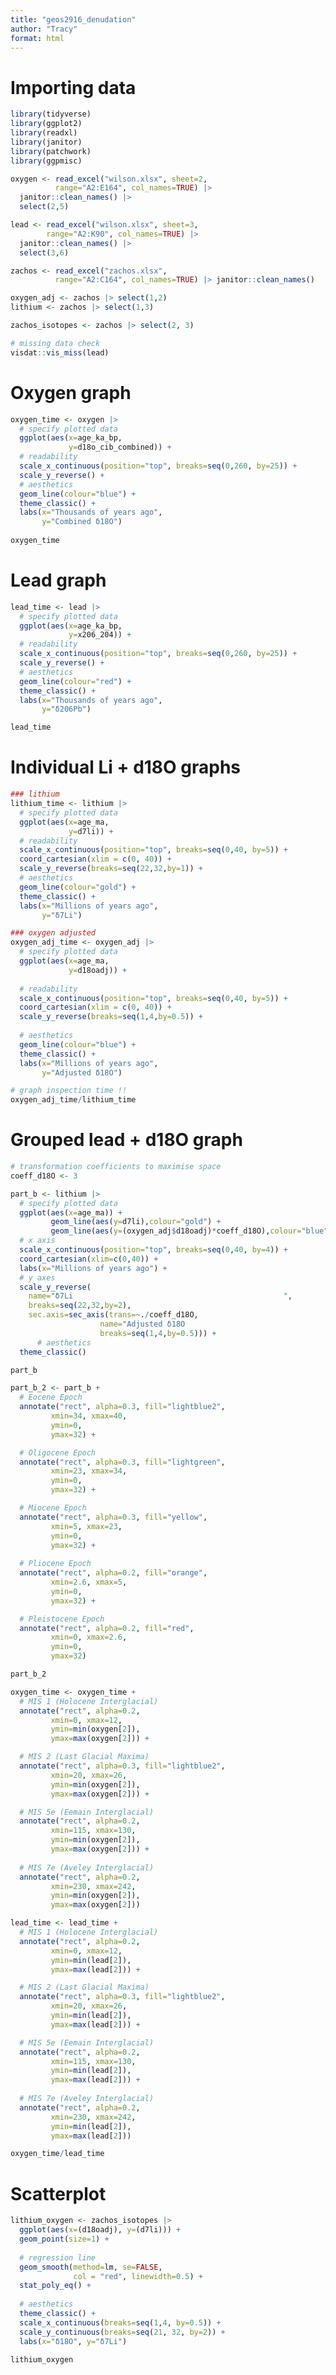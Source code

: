 ```yaml
---
title: "geos2916_denudation"
author: "Tracy"
format: html
---
```


# Importing data

```r
library(tidyverse)
library(ggplot2)
library(readxl)
library(janitor)
library(patchwork)
library(ggpmisc)
```

```r
oxygen <- read_excel("wilson.xlsx", sheet=2,
          range="A2:E164", col_names=TRUE) |>
  janitor::clean_names() |>
  select(2,5)

lead <- read_excel("wilson.xlsx", sheet=3,
        range="A2:K90", col_names=TRUE) |>
  janitor::clean_names() |>
  select(3,6)

zachos <- read_excel("zachos.xlsx",
          range="A2:C164", col_names=TRUE) |> janitor::clean_names()

oxygen_adj <- zachos |> select(1,2)
lithium <- zachos |> select(1,3)

zachos_isotopes <- zachos |> select(2, 3)
```

```r
# missing data check
visdat::vis_miss(lead)
```


# Oxygen graph

```r
oxygen_time <- oxygen |> 
  # specify plotted data
  ggplot(aes(x=age_ka_bp,
             y=d18o_cib_combined)) + 
  # readability
  scale_x_continuous(position="top", breaks=seq(0,260, by=25)) + 
  scale_y_reverse() + 
  # aesthetics
  geom_line(colour="blue") +
  theme_classic() +
  labs(x="Thousands of years ago",
       y="Combined δ18O")
  
oxygen_time
```

# Lead graph

```r
lead_time <- lead |> 
  # specify plotted data
  ggplot(aes(x=age_ka_bp,
             y=x206_204)) + 
  # readability
  scale_x_continuous(position="top", breaks=seq(0,260, by=25)) + 
  scale_y_reverse() + 
  # aesthetics
  geom_line(colour="red") +
  theme_classic() +
  labs(x="Thousands of years ago",
       y="δ206Pb")

lead_time
```

# Individual Li + d18O graphs

```r
### lithium
lithium_time <- lithium |> 
  # specify plotted data
  ggplot(aes(x=age_ma,
             y=d7li)) + 
  # readability
  scale_x_continuous(position="top", breaks=seq(0,40, by=5)) + 
  coord_cartesian(xlim = c(0, 40)) +
  scale_y_reverse(breaks=seq(22,32,by=1)) + 
  # aesthetics
  geom_line(colour="gold") +
  theme_classic() +
  labs(x="Millions of years ago",
       y="δ7Li")

### oxygen adjusted
oxygen_adj_time <- oxygen_adj |> 
  # specify plotted data
  ggplot(aes(x=age_ma,
             y=d18oadj)) + 
  
  # readability
  scale_x_continuous(position="top", breaks=seq(0,40, by=5)) + 
  coord_cartesian(xlim = c(0, 40)) +
  scale_y_reverse(breaks=seq(1,4,by=0.5)) + 
  
  # aesthetics
  geom_line(colour="blue") +
  theme_classic() +
  labs(x="Millions of years ago",
       y="Adjusted δ18O")

# graph inspection time !!
oxygen_adj_time/lithium_time
```

# Grouped lead + d18O graph

```r
# transformation coefficients to maximise space
coeff_d18O <- 3

part_b <- lithium |> 
  # specify plotted data
  ggplot(aes(x=age_ma)) +
         geom_line(aes(y=d7li),colour="gold") +
         geom_line(aes(y=(oxygen_adj$d18oadj)*coeff_d18O),colour="blue") +
  # x axis
  scale_x_continuous(position="top", breaks=seq(0,40, by=4)) + 
  coord_cartesian(xlim=c(0,40)) +
  labs(x="Millions of years ago") +
  # y axes
  scale_y_reverse(
    name="δ7Li                                               ",
    breaks=seq(22,32,by=2),
    sec.axis=sec_axis(trans=~./coeff_d18O,
                    name="Adjusted δ18O                                                 ",
                    breaks=seq(1,4,by=0.5))) + 
      # aesthetics
  theme_classic()

part_b
```

```r
part_b_2 <- part_b + 
  # Eocene Epoch
  annotate("rect", alpha=0.3, fill="lightblue2",
         xmin=34, xmax=40,
         ymin=0,
         ymax=32) +

  # Oligocene Epoch
  annotate("rect", alpha=0.3, fill="lightgreen",
         xmin=23, xmax=34,
         ymin=0,
         ymax=32) +

  # Miocene Epoch
  annotate("rect", alpha=0.3, fill="yellow",
         xmin=5, xmax=23,
         ymin=0,
         ymax=32) +
  
  # Pliocene Epoch
  annotate("rect", alpha=0.2, fill="orange",
         xmin=2.6, xmax=5,
         ymin=0,
         ymax=32) +

  # Pleistocene Epoch
  annotate("rect", alpha=0.2, fill="red",
         xmin=0, xmax=2.6,
         ymin=0,
         ymax=32) 

part_b_2
```


```r
oxygen_time <- oxygen_time + 
  # MIS 1 (Holocene Interglacial)
  annotate("rect", alpha=0.2, 
         xmin=0, xmax=12,
         ymin=min(oxygen[2]),
         ymax=max(oxygen[2])) +

  # MIS 2 (Last Glacial Maxima)
  annotate("rect", alpha=0.3, fill="lightblue2",
         xmin=20, xmax=26,
         ymin=min(oxygen[2]),
         ymax=max(oxygen[2])) +

  # MIS 5e (Eemain Interglacial)
  annotate("rect", alpha=0.2, 
         xmin=115, xmax=130,
         ymin=min(oxygen[2]),
         ymax=max(oxygen[2])) +
  
  # MIS 7e (Aveley Interglacial)
  annotate("rect", alpha=0.2, 
         xmin=230, xmax=242,
         ymin=min(oxygen[2]),
         ymax=max(oxygen[2]))
```

```r
lead_time <- lead_time + 
  # MIS 1 (Holocene Interglacial)
  annotate("rect", alpha=0.2, 
         xmin=0, xmax=12,
         ymin=min(lead[2]),
         ymax=max(lead[2])) +

  # MIS 2 (Last Glacial Maxima)
  annotate("rect", alpha=0.3, fill="lightblue2",
         xmin=20, xmax=26,
         ymin=min(lead[2]),
         ymax=max(lead[2])) +

  # MIS 5e (Eemain Interglacial)
  annotate("rect", alpha=0.2, 
         xmin=115, xmax=130,
         ymin=min(lead[2]),
         ymax=max(lead[2])) +
  
  # MIS 7e (Aveley Interglacial)
  annotate("rect", alpha=0.2, 
         xmin=230, xmax=242,
         ymin=min(lead[2]),
         ymax=max(lead[2]))
```


```r
oxygen_time/lead_time
```

# Scatterplot

```r
lithium_oxygen <- zachos_isotopes |>
  ggplot(aes(x=(d18oadj), y=(d7li))) +
  geom_point(size=1) +
  
  # regression line
  geom_smooth(method=lm, se=FALSE, 
              col = "red", linewidth=0.5) +
  stat_poly_eq() +
  
  # aesthetics
  theme_classic() +
  scale_x_continuous(breaks=seq(1,4, by=0.5)) + 
  scale_y_continuous(breaks=seq(21, 32, by=2)) + 
  labs(x="δ18O", y="δ7Li")

lithium_oxygen
```

